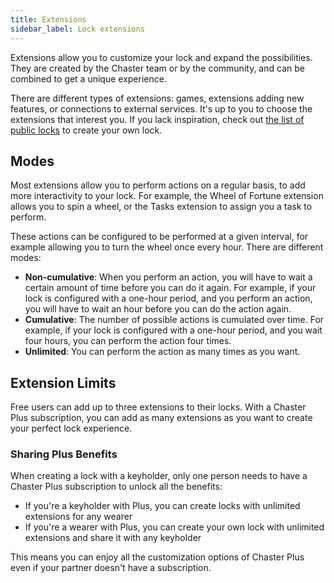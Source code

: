 ```yaml
---
title: Extensions
sidebar_label: Lock extensions
---
```


Extensions allow you to customize your lock and expand the possibilities. They are created by the Chaster team or by the community, and can be combined to get a unique experience.

There are different types of extensions: games, extensions adding new features, or connections to external services. It's up to you to choose the extensions that interest you. If you lack inspiration, check out [the list of public locks](https://chaster.app/explore) to create your own lock.

## Modes

Most extensions allow you to perform actions on a regular basis, to add more interactivity to your lock. For example, the Wheel of Fortune extension allows you to spin a wheel, or the Tasks extension to assign you a task to perform.

These actions can be configured to be performed at a given interval, for example allowing you to turn the wheel once every hour. There are different modes:

- **Non-cumulative**: When you perform an action, you will have to wait a certain amount of time before you can do it again. For example, if your lock is configured with a one-hour period, and you perform an action, you will have to wait an hour before you can do the action again.
- **Cumulative**: The number of possible actions is cumulated over time. For example, if your lock is configured with a one-hour period, and you wait four hours, you can perform the action four times.
- **Unlimited**: You can perform the action as many times as you want.

## Extension Limits

Free users can add up to three extensions to their locks. With a Chaster Plus subscription, you can add as many extensions as you want to create your perfect lock experience.

### Sharing Plus Benefits

When creating a lock with a keyholder, only one person needs to have a Chaster Plus subscription to unlock all the benefits:

- If you're a keyholder with Plus, you can create locks with unlimited extensions for any wearer
- If you're a wearer with Plus, you can create your own lock with unlimited extensions and share it with any keyholder

This means you can enjoy all the customization options of Chaster Plus even if your partner doesn't have a subscription.
